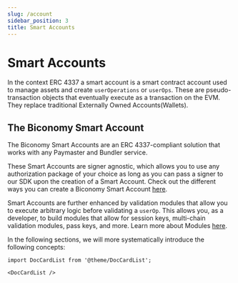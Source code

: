 ```yaml
---
slug: /account
sidebar_position: 3
title: Smart Accounts
---
```


# Smart Accounts

In the context ERC 4337 a smart account is a smart contract account used to manage assets and create `userOperations` or `userOps`.
These are pseudo-transaction objects that eventually execute as a transaction on the EVM.
They replace traditional Externally Owned Accounts(Wallets).

## The Biconomy Smart Account

The Biconomy Smart Accounts are an ERC 4337-compliant solution that works with any Paymaster and Bundler service.

These Smart Accounts are signer agnostic, which allows you to use any authorization package of your choice as long as you can pass a signer to our SDK upon the creation of a Smart Account.
Check out the different ways you can create a Biconomy Smart Account [here](/account/signers).

Smart Accounts are further enhanced by validation modules that allow you to execute arbitrary logic before validating a `userOp`.
This allows you, as a developer, to build modules that allow for session keys, multi-chain validation modules, pass keys, and more. Learn more about Modules [here](/modules).

In the following sections, we will more systematically introduce the following concepts:

```mdx-code-block
import DocCardList from '@theme/DocCardList';

<DocCardList />
```
